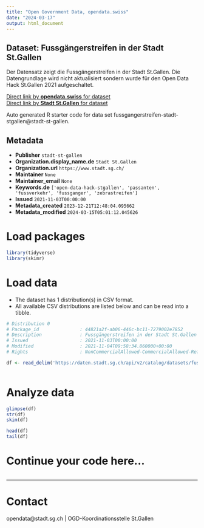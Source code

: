 ```yaml
---
title: "Open Government Data, opendata.swiss"
date: "2024-03-17"
output: html_document
---
```


## Dataset: Fussgängerstreifen in der Stadt St.Gallen

Der Datensatz zeigt die Fussgängerstreifen in der Stadt St.Gallen. Die Datengrundlage wird nicht aktualisiert sondern wurde für den Open Data Hack St.Gallen 2021 aufgeschaltet.

[Direct link by **opendata.swiss** for dataset](https://opendata.swiss/de/dataset/fussgangerstreifen-in-der-stadt-st-gallen)<br>
[Direct link by **Stadt St.Gallen** for dataset](https://daten.stadt.sg.ch/explore/dataset/fussgangerstreifen-stadt-stgallen/)

Auto generated R starter code for data set fussgangerstreifen-stadt-stgallen@stadt-st-gallen.

## Metadata

- **Publisher** `stadt-st-gallen`
- **Organization.display_name.de** `Stadt St.Gallen`
- **Organization.url** `https://www.stadt.sg.ch/`
- **Maintainer** `None`
- **Maintainer_email** `None`
- **Keywords.de** `['open-data-hack-stgallen', 'passanten', 'fussverkehr', 'fussganger', 'zebrastreifen']`
- **Issued** `2021-11-03T00:00:00`
- **Metadata_created** `2023-12-21T12:48:04.095662`
- **Metadata_modified** `2024-03-15T05:01:12.045626`


# Load packages

```r

library(tidyverse)
library(skimr)

```

# Load data

-   The dataset has 1 distribution(s) in CSV format.
-   All available CSV distributions are listed below and can be read into a tibble.

```r

# Distribution 0
# Package_id               : 44821a2f-ab06-446c-bc11-7279002e7852
# Description              : Fussgängerstreifen in der Stadt St.Gallen (csv)
# Issued                   : 2021-11-03T00:00:00
# Modified                 : 2021-11-04T09:58:34.860000+00:00
# Rights                   : NonCommercialAllowed-CommercialAllowed-ReferenceRequired

df <- read_delim('https://daten.stadt.sg.ch/api/v2/catalog/datasets/fussgangerstreifen-stadt-stgallen/exports/csv')



```

# Analyze data

```r

glimpse(df)
str(df)
skim(df)

head(df)
tail(df)

```

# Continue your code here...

```r

```

------------------------------------------------------------------------

# Contact

opendata@stadt.sg.ch | OGD-Koordinationsstelle St.Gallen
